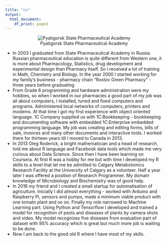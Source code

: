 ```yaml
---
title: "cv"
output:
  html_document:
    df_print: paged
---
```


<center>

![Pyatigorsk State Pharmaceutical Academy](psfa.jpg)  

</center>
* In 2003 I graduated from State Pharmaceutical Academy in Russia. Russian pharmaceutical education is quite different from Western one, it is more about Pharmacology, Statistics, drug development and experimental design than Pharmacy itself. So I received a lot of training in Math, Chemistry and Biology. In the year 2000 I started working for my family's business - pharmacy chain "Rostov Green Pharmacy" - three years before graduating.  
* From Grade 6 programming and hardware administration were my hobbies, so when I worked in our pharmacies a good part of my job was all about computers, I installed, tuned and fixed computers and programs. Administered local networks of computers, printers and modems. At that time I got my first experience with object oriented language. 1C Company supplied us with 1C:Bookkeeping - bookkeeping and documenting software with embedded 1C:Enterprise embedded programming language. My job was creating and editing forms, bills of sale, invoices and many other documents and interactive tools. I worked there for thirteen years till I moved to Canada in 2013.  
* In 2013 Oleg Roderick, a bright mathematician and a head of research, told me about R language and Facebook data tools which made me very curious about Data Science. Since then I have been learning on Coursera. At first R was a hobby for me but with time I developed my R skills to a level that let me be admitted to Calgary Metabolomics Research Facility at the University of Calgary as a volunteer. Half a year later I was offered a position of Research Programmer. My domain knowledge of Microbiology and Biochemistry was of good help.  
* In 2016 my friend and I created a small startup for automatisation of agriculture. Inicially I did almost everything - worked with Arduino and Raspberry Pi, sensors and pumps, made a minimum viable product with one tomato plant and so on. Finally my role narrowed to Machine Learning part. Using Python and Tensorflow I developed and trained a model for recognition of pests and diseases of plants by camera shots and video. My model recognizes five diseases from evaluation part of dataset with 95% accuracy which is great but much more job is waiting to be done.  
* Now I am back to the good old R where I have most of my skills. 

